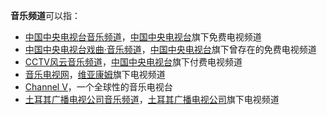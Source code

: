'''音乐频道'''可以指：

* [[中国中央电视台音乐频道|中国中央电视台音乐频道]]，[[中国中央电视台|中国中央电视台]]旗下免费电视频道
* [[中国中央电视台戏曲·音乐频道|中国中央电视台戏曲·音乐频道]]，[[中国中央电视台|中国中央电视台]]旗下曾存在的免费电视频道
* [[CCTV风云音乐频道|CCTV风云音乐频道]]，[[中国中央电视台|中国中央电视台]]旗下付费电视频道
* [[音乐电视网|音乐电视网]]，[[维亚康姆|维亚康姆]]旗下电视频道
* [[Channel_V|Channel V]]，一个全球性的音乐电视台
* [[土耳其广播电视公司音乐频道|土耳其广播电视公司音乐频道]]，[[土耳其广播电视公司|土耳其广播电视公司]]旗下电视频道

{{disambig|cat=四字消歧义}}
